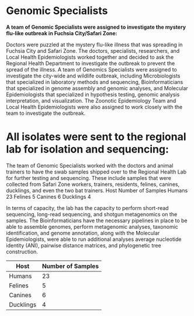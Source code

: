 # Genomic Specialists

**A team of Genomic Specialists were assigned to investigate the mystery flu-like outbreak in Fuchsia City/Safari Zone:**

Doctors were puzzled at the mystery flu-like illness that was spreading in Fuchsia City and Safari Zone. The doctors, specialists, researchers, and Local Health Epidemiologists worked together and decided to ask the Regional Health Department to investigate the outbreak to prevent the spread of the illness. A team of Genomics Specialists were assigned to investigate the city-wide and wildlife outbreak, including Microbiologists that specialized in laboratory methods and sequencing, Bioinformaticians that specialized in genome assembly and genomic analyses, and Molecular Epidemiologists that specialized in hypothesis testing, genomic analysis interpretation, and visualization. The Zoonotic Epidemiology Team and Local Health Epidemiologists were also assigned to work closely with the team to investigate the outbreak.

# All isolates were sent to the regional lab for isolation and sequencing:

The team of Genomic Specialists worked with the doctors and animal trainers to have the swab samples shipped over to the Regional Health Lab for further testing and sequencing. These include samples that were collected from Safari Zone workers, trainers, residents, felines, canines, ducklings, and even the two bat trainers. Host Number of Samples Humans 23 Felines 5 Canines 6 Ducklings 4

In terms of capacity, the lab has the capacity to perform short-read sequencing, long-read sequencing, and shotgun metagenomics on the samples. The Bioinformaticians have the necessary pipelines in place to be able to assemble genomes, perform metagenomic analyses, taxonomic identification, and genome annotation, along with the Molecular Epidemiologists, were able to run additional analyses average nucleotide identity (ANI), pairwise distance matrices, and phylogenetic tree construction.

| Host      | Number of Samples |
|-----------|-------------------|
| Humans    | 23                |
| Felines   | 5                 |
| Canines   | 6                 |
| Ducklings | 4                 |